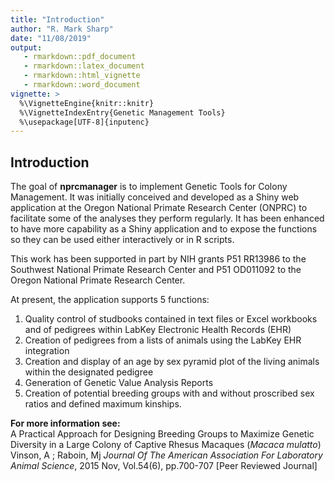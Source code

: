 ```yaml
---
title: "Introduction"
author: "R. Mark Sharp"
date: "11/08/2019"
output: 
   - rmarkdown::pdf_document
   - rmarkdown::latex_document
   - rmarkdown::html_vignette
   - rmarkdown::word_document
vignette: >
  %\VignetteEngine{knitr::knitr}
  %\VignetteIndexEntry{Genetic Management Tools}
  %\usepackage[UTF-8]{inputenc}
---
```

## Introduction  
The goal of __nprcmanager__ is to implement Genetic Tools for Colony Management.
It was initially conceived and developed as a Shiny web application at
the Oregon National Primate Research Center (ONPRC) to facilitate some of
the analyses they perform regularly.
It has been enhanced to have more capability as a Shiny application 
and to expose the functions so they can be used either interactively or in R 
scripts.

This work has been supported in part by NIH grants P51 RR13986 to the Southwest
National Primate Research Center and P51 OD011092 to the Oregon National 
Primate Research Center.

<!--It is now managed and maintained as a joint effort between ONPRC-->
<!--and Southwest National Primate Research Center (SNPRC) with the -->
<!--coding being done by R. Mark Sharp, Ph.D.-->

At present, the application supports 5 functions:

1.  Quality control of studbooks contained in text files or Excel workbooks and 
    of pedigrees within LabKey Electronic Health Records (EHR)
1.  Creation of pedigrees from a lists of animals using the LabKey EHR 
    integration
1.  Creation and display of an age by sex pyramid plot of the living animals
    within the designated pedigree
1.  Generation of Genetic Value Analysis Reports
1.  Creation of potential breeding groups with and without proscribed sex
    ratios and defined maximum kinships.



**For more information see:**  
A Practical Approach for Designing Breeding Groups to Maximize Genetic 
Diversity in a Large Colony of Captive Rhesus Macaques (*Macaca mulatto*)
Vinson, A ; Raboin, Mj
*Journal Of The American Association For Laboratory Animal Science*, 
2015 Nov, Vol.54(6), pp.700-707 [Peer Reviewed Journal]
